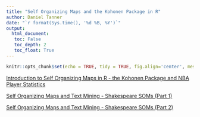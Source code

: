 ```yaml
---
title: "Self Organizing Maps and the Kohonen Package in R"
author: Daniel Tanner
date: "`r format(Sys.time(), '%d %B, %Y')`"
output:
  html_document:
   toc: False
   toc_depth: 2
   toc_float: True
---
```

```r
knitr::opts_chunk$set(echo = TRUE, tidy = TRUE, fig.align='center', message = FALSE, warning = FALSE)
```

[Introduction to Self Organizing Maps in R - the Kohonen Package and NBA Player Statistics](https://clarkdatalabs.github.io/soms/SOM_NBA)

[Self Organizing Maps and Text Mining - Shakespeare SOMs (Part 1)](https://clarkdatalabs.github.io/soms/SOM_Shakespeare_Part_1)

[Self Organizing Maps and Text Mining - Shakespeare SOMs (Part 2)](https://clarkdatalabs.github.io/soms/SOM_Shakespeare_Part_2)